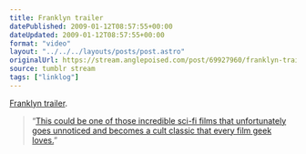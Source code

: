 ```yaml
---
title: Franklyn trailer
datePublished: 2009-01-12T08:57:55+00:00
dateUpdated: 2009-01-12T08:57:55+00:00
format: "video"
layout: "../../../layouts/posts/post.astro"
originalUrl: https://stream.anglepoised.com/post/69927960/franklyn-trailer-this-could-be-one-of-those
source: tumblr stream
tags: ["linklog"]
---
```



<YouTube id="https://www.youtube.com/watch?v=08Nj6a8U2uk" />

[Franklyn trailer][1].

> &ldquo;[This could be one of those incredible sci-fi films that unfortunately goes unnoticed and becomes a cult classic that every film geek loves.][2]&rdquo;

[1]: https://www.youtube.com/watch?v=08Nj6a8U2uk
[2]: http://www.firstshowing.net/2009/01/10/must-watch-badass-trailer-for-neo-noir-sci-fi-franklyn/
